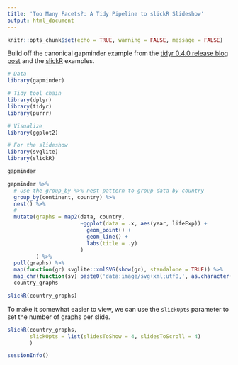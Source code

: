 ```yaml
---
title: 'Too Many Facets?: A Tidy Pipeline to slickR Slideshow'
output: html_document
---
```



```r
knitr::opts_chunk$set(echo = TRUE, warning = FALSE, message = FALSE)
```

Build off the canonical gapminder example from the [tidyr 0.4.0 release blog post](https://blog.rstudio.com/2016/02/02/tidyr-0-4-0/) and the [slickR](https://metrumresearchgroup.github.io/slickR) examples.

```r
# Data
library(gapminder)

# Tidy tool chain
library(dplyr)
library(tidyr)
library(purrr)

# Visualize
library(ggplot2)

# For the slideshow 
library(svglite)
library(slickR)
```

```r
gapminder
```

```r
gapminder %>% 
  # Use the group_by %>% nest pattern to group data by country
  group_by(continent, country) %>% 
  nest() %>% 
  # 
  mutate(graphs = map2(data, country,
                       ~ggplot(data = .x, aes(year, lifeExp)) +
                         geom_point() +
                         geom_line() +
                         labs(title = .y)
                       )
         ) %>% 
  pull(graphs) %>% 
  map(function(gr) svglite::xmlSVG(show(gr), standalone = TRUE)) %>% 
  map_chr(function(sv) paste0('data:image/svg+xml;utf8,', as.character(sv))) ->
  country_graphs
```

```r
slickR(country_graphs)
```


To make it somewhat easier to view, we can use the `slickOpts` parameter to set the number of graphs per slide.

```r
slickR(country_graphs,
       slickOpts = list(slidesToShow = 4, slidesToScroll = 4)
       )
```

```r
sessionInfo()
```

